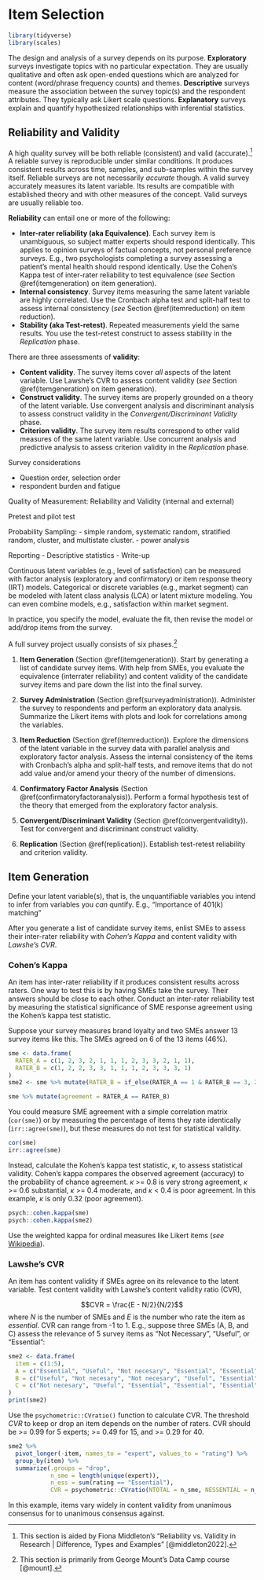 # Item Selection

```r
library(tidyverse)
library(scales)
```

The design and analysis of a survey depends on its purpose. **Exploratory** surveys investigate topics with no particular expectation. They are usually qualitative and often ask open-ended questions which are analyzed for content (word/phrase frequency counts) and themes. **Descriptive** surveys measure the association between the survey topic(s) and the respondent attributes. They typically ask Likert scale questions. **Explanatory** surveys explain and quantify hypothesized relationships with inferential statistics.

## Reliability and Validity

A high quality survey will be both reliable (consistent) and valid (accurate).[^01-item_selection-1] A reliable survey is reproducible under similar conditions. It produces consistent results across time, samples, and sub-samples within the survey itself. Reliable surveys are not necessarily *accurate* though. A valid survey accurately measures its latent variable. Its results are compatible with established theory and with other measures of the concept. Valid surveys are usually reliable too.

[^01-item_selection-1]: This section is aided by Fiona Middleton's "Reliability vs. Validity in Research \| Difference, Types and Examples" [@middleton2022].

**Reliability** can entail one or more of the following:

-   **Inter-rater reliability (aka Equivalence)**. Each survey item is unambiguous, so subject matter experts should respond identically. This applies to opinion surveys of factual concepts, not personal preference surveys. E.g., two psychologists completing a survey assessing a patient's mental health should respond identically. Use the Cohen's Kappa test of inter-rater reliability to test equivalence (*see* Section \@ref(itemgeneration) on item generation).
-   **Internal consistency**. Survey items measuring the same latent variable are highly correlated. Use the Cronbach alpha test and split-half test to assess internal consistency (*see* Section \@ref(itemreduction) on item reduction).
-   **Stability (aka Test-retest)**. Repeated measurements yield the same results. You use the test-retest construct to assess stability in the *Replication* phase.

There are three assessments of **validity**:

-   **Content validity**. The survey items cover *all* aspects of the latent variable. Use Lawshe's CVR to assess content validity (*see* Section \@ref(itemgeneration) on item generation).
-   **Construct validity**. The survey items are properly grounded on a theory of the latent variable. Use convergent analysis and discriminant analysis to assess construct validity in the *Convergent/Discriminant Validity* phase.
-   **Criterion validity**. The survey item results correspond to other valid measures of the same latent variable. Use concurrent analysis and predictive analysis to assess criterion validity in the *Replication* phase.

Survey considerations

-   Question order, selection order
-   respondent burden and fatigue

Quality of Measurement: Reliability and Validity (internal and external)

Pretest and pilot test

Probability Sampling: - simple random, systematic random, stratified random, cluster, and multistate cluster. - power analysis

Reporting - Descriptive statistics - Write-up

Continuous latent variables (e.g., level of satisfaction) can be measured with factor analysis (exploratory and confirmatory) or item response theory (IRT) models. Categorical or discrete variables (e.g., market segment) can be modeled with latent class analysis (LCA) or latent mixture modeling. You can even combine models, e.g., satisfaction within market segment.

In practice, you specify the model, evaluate the fit, then revise the model or add/drop items from the survey.

A full survey project usually consists of six phases.[^01-item_selection-2]

[^01-item_selection-2]: This section is primarily from George Mount's Data Camp course [@mount].

1.  **Item Generation** (Section \@ref(itemgeneration)). Start by generating a list of candidate survey items. With help from SMEs, you evaluate the equivalence (interrater reliability) and content validity of the candidate survey items and pare down the list into the final survey.

2.  **Survey Administration** (Section \@ref(surveyadministration)). Administer the survey to respondents and perform an exploratory data analysis. Summarize the Likert items with plots and look for correlations among the variables.

3.  **Item Reduction** (Section \@ref(itemreduction)). Explore the dimensions of the latent variable in the survey data with parallel analysis and exploratory factor analysis. Assess the internal consistency of the items with Cronbach's alpha and split-half tests, and remove items that do not add value and/or amend your theory of the number of dimensions.

4.  **Confirmatory Factor Analysis** (Section \@ref(confirmatoryfactoranalysis)). Perform a formal hypothesis test of the theory that emerged from the exploratory factor analysis.

5.  **Convergent/Discriminant Validity** (Section \@ref(convergentvalidity)). Test for convergent and discriminant construct validity.

6.  **Replication** (Section \@ref(replication)). Establish test-retest reliability and criterion validity.

## Item Generation {#itemgeneration}

Define your latent variable(s), that is, the unquantifiable variables you intend to infer from variables you *can* quntify. E.g., "Importance of 401(k) matching"

After you generate a list of candidate survey items, enlist SMEs to assess their inter-rater reliability with *Cohen's Kappa* and content validity with *Lawshe's CVR*.

### Cohen's Kappa

An item has inter-rater reliability if it produces consistent results across raters. One way to test this is by having SMEs take the survey. Their answers should be close to each other. Conduct an inter-rater reliability test by measuring the statistical significance of SME response agreement using the Kohen's kappa test statistic.

Suppose your survey measures brand loyalty and two SMEs answer 13 survey items like this. The SMEs agreed on 6 of the 13 items (46%).

```r
sme <- data.frame(
  RATER_A = c(1, 2, 3, 2, 1, 1, 1, 2, 3, 3, 2, 1, 1),
  RATER_B = c(1, 2, 2, 3, 3, 1, 1, 1, 2, 3, 3, 3, 1)
)
sme2 <- sme %>% mutate(RATER_B = if_else(RATER_A == 1 & RATER_B == 3, 2, RATER_B))
```

```r
sme %>% mutate(agreement = RATER_A == RATER_B)
```

You could measure SME agreement with a simple correlation matrix (`cor(sme)`) or by measuring the percentage of items they rate identically (`irr::agree(sme)`), but these measures do not test for statistical validity.

```r
cor(sme)
irr::agree(sme)
```

Instead, calculate the Kohen's kappa test statistic, $\kappa$, to assess statistical validity. Cohen's kappa compares the observed agreement (accuracy) to the probability of chance agreement. $\kappa$ \>= 0.8 is very strong agreement, $\kappa$ \>= 0.6 substantial, $\kappa$ \>= 0.4 moderate, and $\kappa$ \< 0.4 is poor agreement. In this example, $\kappa$ is only 0.32 (poor agreement).

```r
psych::cohen.kappa(sme)
psych::cohen.kappa(sme2)
```

Use the weighted kappa for ordinal measures like Likert items (*see* [Wikipedia](https://en.wikipedia.org/wiki/Cohen%27s_kappa)).

### Lawshe's CVR

An item has content validity if SMEs agree on its relevance to the latent variable. Test content validity with Lawshe's content validity ratio (CVR),

$$CVR = \frac{E - N/2}{N/2}$$ where $N$ is the number of SMEs and $E$ is the number who rate the item as *essential*. CVR can range from -1 to 1. E.g., suppose three SMEs (A, B, and C) assess the relevance of 5 survey items as "Not Necessary", "Useful", or "Essential":

```r
sme2 <- data.frame(
  item = c(1:5),
  A = c("Essential", "Useful", "Not necesary", "Essential", "Essential"),
  B = c("Useful", "Not necesary", "Not necesary", "Useful", "Essential"),
  C = c("Not necesary", "Useful", "Essential", "Essential", "Essential")
)
print(sme2)
```

Use the `psychometric::CVratio()` function to calculate CVR. The threshold *CVR* to keep or drop an item depends on the number of raters. CVR should be \>= 0.99 for 5 experts; \>= 0.49 for 15, and \>= 0.29 for 40.

```r
sme2 %>% 
  pivot_longer(-item, names_to = "expert", values_to = "rating") %>%
  group_by(item) %>% 
  summarize(.groups = "drop",
            n_sme = length(unique(expert)),
            n_ess = sum(rating == "Essential"),
            CVR = psychometric::CVratio(NTOTAL = n_sme, NESSENTIAL = n_ess))
```

In this example, items vary widely in content validity from unanimous consensus for to unanimous consensus against.
